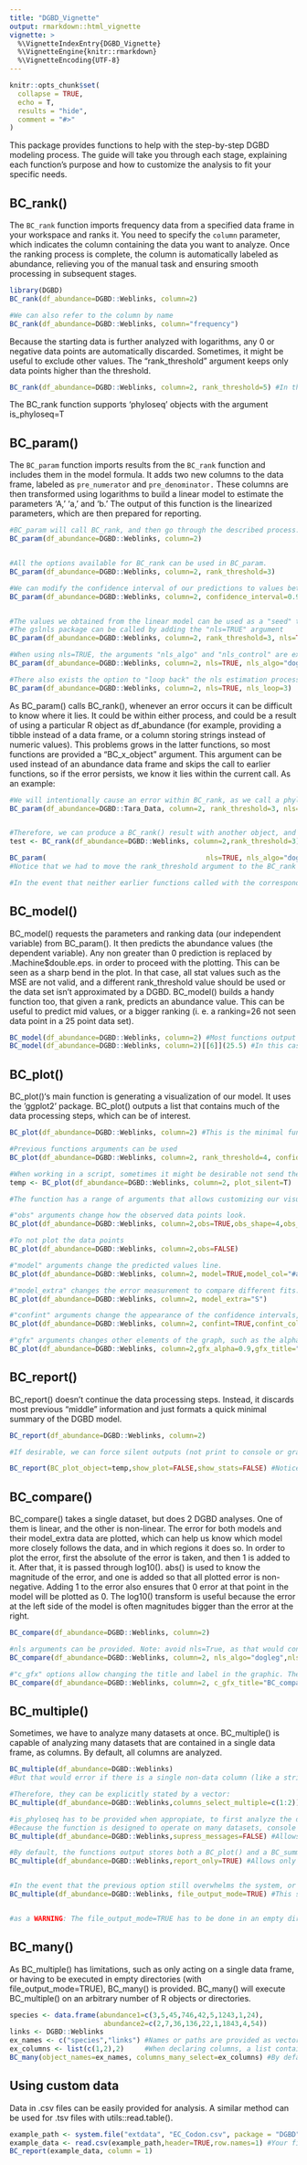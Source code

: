 ```yaml
---
title: "DGBD_Vignette"
output: rmarkdown::html_vignette
vignette: >
  %\VignetteIndexEntry{DGBD_Vignette}
  %\VignetteEngine{knitr::rmarkdown}
  %\VignetteEncoding{UTF-8}
---
```


```r
knitr::opts_chunk$set(
  collapse = TRUE,
  echo = T,
  results = "hide",
  comment = "#>"
)
```

This package provides functions to help with the step-by-step DGBD modeling process. The guide will take you through each stage, explaining each function's purpose and how to customize the analysis to fit your specific needs.

## BC_rank()

The `BC_rank` function imports frequency data from a specified data frame in your workspace and ranks it. You need to specify the `column` parameter, which indicates the column containing the data you want to analyze. Once the ranking process is complete, the column is automatically labeled as abundance, relieving you of the manual task and ensuring smooth processing in subsequent stages.

```r
library(DGBD)
BC_rank(df_abundance=DGBD::Weblinks, column=2)

#We can also refer to the column by name
BC_rank(df_abundance=DGBD::Weblinks, column="frequency")
```

Because the starting data is further analyzed with logarithms, any 0 or negative data points are automatically discarded.
Sometimes, it might be useful to exclude other values. The "rank_threshold" argument keeps only data points higher than the threshold.

```r
BC_rank(df_abundance=DGBD::Weblinks, column=2, rank_threshold=5) #In this example, all data points equal to or lesser than 5 will be discarded.
```

The BC_rank function supports 'phyloseq' objects with the argument is_phyloseq=T

## BC_param()

The `BC_param` function imports results from the `BC_rank` function and includes them in the model formula. It adds two new columns to the data frame, labeled as `pre_numerator` and `pre_denominator.` These columns are then transformed using logarithms to build a linear model to estimate the parameters 'A,' 'a,' and 'b.' The output of this function is the linearized parameters, which are then prepared for reporting.

```r
#BC_param will call BC_rank, and then go through the described process.
BC_param(df_abundance=DGBD::Weblinks, column=2)


#All the options available for BC_rank can be used in BC_param. 
BC_param(df_abundance=DGBD::Weblinks, column=2, rank_threshold=3)

#We can modify the confidence interval of our predictions to values between 0 and 1.
BC_param(df_abundance=DGBD::Weblinks, column=2, confidence_interval=0.99)


#The values we obtained from the linear model can be used as a "seed" to calculate a non linear approximation of the parameters.
#The gslnls package can be called by adding the "nls=TRUE" argument
BC_param(df_abundance=DGBD::Weblinks, column=2, rank_threshold=3, nls=TRUE)

#When using nls=TRUE, the arguments "nls_algo" and "nls_control" are exposed as the "algorithm" and "control" arguments of the gsl_nls() function.
BC_param(df_abundance=DGBD::Weblinks, column=2, nls=TRUE, nls_algo="dogleg",nls_control=list(maxiter=70, scale="levenberg"))

#There also exists the option to "loop back" the nls estimation process using the generated values as seeds. It generally doesn't improve results, so changing the nls_algo and nls_control arguments is recommmended instead. Loop=1 means no looping.
BC_param(df_abundance=DGBD::Weblinks, column=2, nls=TRUE, nls_loop=3)
```

As BC_param() calls BC_rank(), whenever an error occurs it can be difficult to know where it lies. It could be within either process, and could be a result of using a particular R object as df_abundance (for example, providing a tibble instead of a data frame, or a column storing strings instead of numeric values). This problems grows in the latter functions, so most functions are provided a "BC_x_object" argument. This argument can be used instead of an abundance data frame and skips the call to earlier functions, so if the error persists, we know it lies within the current call. As an example:

```r
#We will intentionally cause an error within BC_rank, as we call a phyloseq object without the proper arguments. However, this particular BC_param() call might be hard to debug because we have included many arguments which could be the cause of the error.  
BC_param(df_abundance=DGBD::Tara_Data, column=2, rank_threshold=3, nls=TRUE, nls_algo="dogleg",nls_control=list(maxiter=70, scale="levenberg"),confidence_interval=0.99)


#Therefore, we can produce a BC_rank() result with another object, and then use it for this BC_param() call.
test <- BC_rank(df_abundance=DGBD::Weblinks, column=2,rank_threshold=3)

BC_param(                                       nls=TRUE, nls_algo="dogleg",nls_control=list(maxiter=70, scale="levenberg"),confidence_interval=0.99, BC_rank_object=test) #As the error no longer appears, we know that this is a valid BC_param() call. Therefore, the error ocurrs in an earlier function.
#Notice that we had to move the rank_threshold argument to the BC_rank call, in order to imitate the original call's process.

#In the event that neither earlier functions called with the corresponding arguments or the BC_x_object call show errors, the problem could lie within the interaction of the current call and the specific data set.
```

## BC_model()

BC_model() requests the parameters and ranking data (our independent variable) from BC_param(). It then predicts the abundance values (the dependent variable). Any non greater than 0 prediction is replaced by .Machine$double.eps. in order to proceed with the plotting. This can be seen as a sharp bend in the plot. In that case, all stat values such as the MSE are not valid, and a different rank_threshold value should be used or the data set isn't approximated by a DGBD. BC_model() builds a handy function too, that given a rank, predicts an abundance value. This can be useful to predict mid values, or a bigger ranking (i. e. a ranking=26 not seen data point in a 25 point data set).

```r
BC_model(df_abundance=DGBD::Weblinks, column=2) #Most functions output lists with a variety of elements related to all previous steps and the current process being done.
BC_model(df_abundance=DGBD::Weblinks, column=2)[[6]](25.5) #In this case, we can call the constructed function like so.

```

## BC_plot()

BC_plot()'s main function is generating a visualization of our model. It uses the 'ggplot2' package. BC_plot() outputs a list that contains much of the data processing steps, which can be of interest.

```r
BC_plot(df_abundance=DGBD::Weblinks, column=2) #This is the minimal function call.

#Previous functions arguments can be used
BC_plot(df_abundance=DGBD::Weblinks, column=2, rank_threshold=4, confidence_interval=0.985)

#When working in a script, sometimes it might be desirable not send the plot as an output to the graphical device.
temp <- BC_plot(df_abundance=DGBD::Weblinks, column=2, plot_silent=T)

#The function has a range of arguments that allows customizing our visualization.

#"obs" arguments change how the observed data points look.
BC_plot(df_abundance=DGBD::Weblinks, column=2,obs=TRUE,obs_shape=4,obs_col="#aa9fff",obs_size=3)

#To not plot the data points
BC_plot(df_abundance=DGBD::Weblinks, column=2,obs=FALSE)

#"model" arguments change the predicted values line.
BC_plot(df_abundance=DGBD::Weblinks, column=2, model=TRUE,model_col="#aaff00",model_width=2)

#"model_extra" changes the error measurement to compare different fits. The "R2" measurement is not recommended for non-linear relationships (DGBD's are linear only when a=b=1)
BC_plot(df_abundance=DGBD::Weblinks, column=2, model_extra="S")

#"confint" arguments change the appearance of the confidence intervals, and the confidence interval range (which you might not want to plot, as it alters the color of the model line).
BC_plot(df_abundance=DGBD::Weblinks, column=2, confint=TRUE,confint_col="#018666",confint_width=0.5,confrange=TRUE,confrange_col="#ffff78")

#"gfx" arguments changes other elements of the graph, such as the alpha of all objects, the title, whether to plot a label or not, where, the scales and the background color
BC_plot(df_abundance=DGBD::Weblinks, column=2,gfx_alpha=0.9,gfx_title="My Graph",gfx_label=TRUE,gfx_label_coords=c(15,15),gfx_xy_trans=c("log10","log10"),gfx_theme=ggplot2::theme_bw())
```

## BC_report()

BC_report() doesn't continue the data processing steps. Instead, it discards most previous "middle" information and just formats a quick minimal summary of the DGBD model.

```r
BC_report(df_abundance=DGBD::Weblinks, column=2)

#If desirable, we can force silent outputs (not print to console or graphical devices)

BC_report(BC_plot_object=temp,show_plot=FALSE,show_stats=FALSE) #Notice the BC_x_object substitution. When the DGBD analysis takes too long (which could happen if the data frame is big). Calling BC_report() means calling all other functions from BC_rank() and redoing everything. BC_x_object substitution avoids spending computer resources in the same task.
```

## BC_compare()

BC_compare() takes a single dataset, but does 2 DGBD analyses. One of them is linear, and the other is non-linear. The error for both models and their model_extra data are plotted, which can help us know which model more closely follows the data, and in which regions it does so. In order to plot the error, first the absolute of the error is taken, and then 1 is added to it. After that, it is passed through log10(). abs() is used to know the magnitude of the error, and one is added so that all plotted error is non-negative. Adding 1 to the error also ensures that 0 error at that point in the model will be plotted as 0. The log10() transform is useful because the error at the left side of the model is often magnitudes bigger than the error at the right.

```r
BC_compare(df_abundance=DGBD::Weblinks, column=2)

#nls arguments can be provided. Note: avoid nls=True, as that would conflict with the linear analysis.
BC_compare(df_abundance=DGBD::Weblinks, column=2, nls_algo="dogleg",nls_control=list(maxiter=70, scale="levenberg"))

#"c_gfx" options allow changing the title and label in the graphic. The model_extra argument is particularly useful for this function. 
BC_compare(df_abundance=DGBD::Weblinks, column=2, c_gfx_title="BC_comparison",c_gfx_label=TRUE, model_extra="S")
```

## BC_multiple()

Sometimes, we have to analyze many datasets at once. BC_multiple() is capable of analyzing many datasets that are contained in a single data frame, as columns. By default, all columns are analyzed.

```r

BC_multiple(df_abundance=DGBD::Weblinks)
#But that would error if there is a single non-data column (like a string column).

#Therefore, they can be explicitly stated by a vector:
BC_multiple(df_abundance=DGBD::Weblinks,columns_select_multiple=c(1:2))

#is_phyloseq has to be provided when appropiate, to first analyze the dimensions of the data frame before calling each individual analysis.
#Because the function is designed to operate on many datasets, console spam is common. Therefore, by default the supress_messages=TRUE argument is provided. 
BC_multiple(df_abundance=DGBD::Weblinks,supress_messages=FALSE) #Allows output.

#By default, the functions output stores both a BC_plot() and a BC_summary() object per analysis, which stores duplicated data and might overwhelm the system resources.
BC_multiple(df_abundance=DGBD::Weblinks,report_only=TRUE) #Allows only storing the smaller summary object.


#In the event that the previous option still overwhelms the system, or when lengthy operations are performed (and it is desired to save progress along each step, instead of only at the end of the process), the next call is desired:
BC_multiple(df_abundance=DGBD::Weblinks, file_output_mode=TRUE) #This saves each graph as soon as it is generated. A single data frame containing the parameters is generated only at the end of the analysis. However, this method takes far less resources, as graphs aren't stored in the R environment.


#as a WARNING: The file_output_mode=TRUE has to be done in an empty directory! If 2 file_output_mode=TRUE call's are performed on the same directory, data will be overwritten and permanently lost!
```

## BC_many()

As BC_multiple() has limitations, such as only acting on a single data frame, or having to be executed in empty directories (with file_output_mode=TRUE), BC_many() is provided. BC_many() will execute BC_multiple() on an arbitrary number of R objects or directories.

```r
species <- data.frame(abundance1=c(3,5,45,746,42,5,1243,1,24),
                       abundance2=c(2,7,36,136,22,1,1843,4,54))
links <- DGBD::Weblinks
ex_names <- c("species","links") #Names or paths are provided as vectors. When providing paths to .csv files (or other files), use_paths=TRUE has to be provided as an argument for BC_many(). 
ex_columns <- list(c(1,2),2)     #When declaring columns, a list containing a vector for each name is needed.
BC_many(object_names=ex_names, columns_many_select=ex_columns) #By default, supress_messages_many=TRUE is provided. Setting it to FALSE will allow posting the progress along to the objects to the console.
```

## Using custom data

Data in .csv files can be easily provided for analysis. A similar method can be used for .tsv files with utils::read.table().

```r
example_path <- system.file("extdata", "EC_Codon.csv", package = "DGBD") #This is just a string of text with the path of the .csv file
example_data <- read.csv(example_path,header=TRUE,row.names=1) #Your file might or might not have headers and row names.
BC_report(example_data, column = 1)
```

